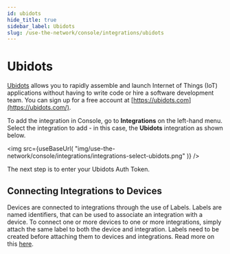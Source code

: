 ```yaml
---
id: ubidots
hide_title: true
sidebar_label: Ubidots
slug: /use-the-network/console/integrations/ubidots
---
```



# Ubidots

[Ubidots](https://ubidots.com/) allows you to rapidly assemble and launch
Internet of Things (IoT) applications without having to write code or hire
a software development team. You can sign up for a free
account at [https://ubidots.com](https://ubidots.com/).

To add the integration in Console, go to **Integrations** on the left-hand menu.
Select the integration to add - in this case, the **Ubidots** integration as
shown below.

<img
  src={useBaseUrl(
    "img/use-the-network/console/integrations/integrations-select-ubidots.png"
  )}
/>

The next step is to enter your Ubidots Auth Token.

## Connecting Integrations to Devices

Devices are connected to integrations through the use of Labels. Labels are
named identifiers, that can be used to associate an integration with a device.
To connect one or more devices to one or more integrations, simply attach the
same label to both the device and integration. Labels need to be created before
attaching them to devices and integrations. Read more on this [here](../labels).
